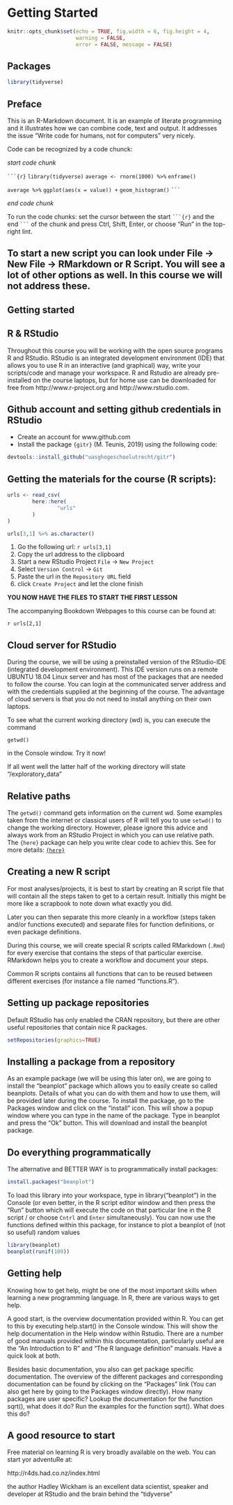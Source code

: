 # Getting Started {#gettingstarted}

```r
knitr::opts_chunk$set(echo = TRUE, fig.width = 6, fig.height = 4,
                      warning = FALSE,
                      error = FALSE, message = FALSE)
```

## Packages
```r
library(tidyverse)
```


## Preface

This is an R-Markdown document. It is an example of literate programming and it illustrates how we can combine code, text and output. It addresses the issue "Write code for humans, not for computers" very nicely.

Code can be recognized by a code chunck:

_start code chunk_

` ```{r} `
`library(tidyverse)`
`average <- rnorm(1000) %>%` 
  `enframe()`

`average %>%`
  `ggplot(aes(x = value)) +`
  `geom_histogram()`
` ``` `

_end code chunk_

To run the code chunks: set the cursor between the start ` ```{r} ` and the end 
` ``` ` of the chunk and press Ctrl, Shift, Enter, or choose "Run" in the top-right lint.

## To start a new script you can look under File -> New File -> RMarkdown or R Script. You will see a lot of other options as well. In this course we will not address these.

## Getting started

## R & RStudio
Throughout this course you will be working with the open source programs R and RStudio. RStudio is an integrated development environment (IDE) that allows you to use R in an interactive (and graphical) way, write your scripts/code and manage your workspace. R and Rstudio are already pre-installed on the course laptops, but for home use can be downloaded for free from http://www.r-project.org and http://www.rstudio.com.

## Github account and setting github credentials in RStudio

 - Create an account for www.github.com
 - Install the package `{gitr}` (M. Teunis, 2019) using the following code:
 
```r
devtools::install_github("uasghogeschoolutrecht/gitr") 
```

## Getting the materials for the course (R scripts):
```r
urls <- read_csv(
        here::here(
                "urls"
        )
)

urls[3,1] %>% as.character() 
```

 1. Go the following url: `r urls[3,1]`
 2. Copy the url address to the clipboard
 3. Start a new RStudio Project `File` -> `New Project`
 4. Select `Version Control` -> `Git` 
 5. Paste the url in the `Repository URL` field
 6. click `Create Project` and let the clone finish
 
**YOU NOW HAVE THE FILES TO START THE FIRST LESSON** 

The accompanying Bookdown Webpages to this course can be found at:

`r urls[2,1]`

## Cloud server for RStudio
During the course, we will be using a preinstalled version of the RStudio-IDE (integrated development environment). This IDE version runs on a remote UBUNTU 18.04 Linux server and has most of the packages that are needed to follow the course. You can login at the communicated server address and with the credentials supplied at the beginning of the course. The advantage of cloud servers is that you do not need to install anything on their own laptops. 

To see what the current working directory (wd) is, you can execute the command

`getwd()` 

in the Console window. Try it now!

If all went well the latter half of the working directory will state "/exploratory_data"

## Relative paths
The `getwd()` command gets information on the current wd. Some examples taken from the internet or classical users of R will tell you to use `setwd()` to change the working directory. However, please ignore this advice and always work from an RStudio Project in which you can use relative path. The `{here}` package can help you write clear code to achiev this. See for more details: [`{here}`](https://github.com/jennybc/here_here)

## Creating a new R script
For most analyses/projects, it is best to start by creating an R script file that will contain all the steps taken to get to a certain result. Initially this might be more like a scrapbook to note down what exactly you did. 

Later you can then separate this more cleanly in a workflow (steps taken and/or functions executed) and separate files for function definitions, or even package definitions. 

During this course, we will create special R scripts called RMarkdown (`.Rmd`) for every exercise that contains the steps of that particular exercise. RMarkdown helps you to create a workflow and document your steps. 

Common R scripts contains all functions that can to be reused between different exercises (for instance a file named "functions.R"). 

## Setting up package repositories
Default RStudio has only enabled the CRAN repository, but there are other useful repositories that contain nice R packages. 

```r
setRepositories(graphics=TRUE)
```

## Installing a package from a repository
As an example package (we will be using this later on), we are going to install the "beanplot" package which allows you to easily create so called beanplots. Details of what you can do with them and how to use them, will be provided later during the course. To install the package, go to the Packages window and click on the "install" icon. This will show a popup window where you can type in the name of the package. Type in beanplot and press the "Ok" button. This will download and install the beanplot package.

## Do everything programmatically
The alternative and BETTER WAY is to programmatically install packages:

```r
install.packages("beanplot")
```

To load this library into your workspace, type in library("beanplot") in the Console (or even better, in the R script editor window and then press the "Run" button which will execute the code on that particular line in the R script / or choose `Cntrl` and `Enter` simultaneously).
You can now use the functions defined within this package, for instance to plot a beanplot of (not so useful) random values

```r
library(beanplot)
beanplot(runif(100))
``` 

## Getting help
Knowing how to get help, might be one of the most important skills when learning a new programming language. In R, there are various ways to get help. 

A good start, is the overview documentation provided within R. You can get to this by executing help.start() in the Console window. This will show the help documentation in the Help window within Rstudio. There are a number of good manuals provided within this documentation, particularly useful are the "An Introduction to R" and "The R language definition" manuals. Have a quick look at both.

Besides basic documentation, you also can get package specific documentation. The overview of the different packages and corresponding documentation can be found by clicking on the "Packages" link (You can also get here by going to the Packages window directly). How many packages are user specific?
Lookup the documentation for the function sqrt(), what does it do?
Run the examples for the function sqrt(). What does this do?

## A good resource to start
Free material on learning R is very broadly available on the web. You can start yor adventuRe at:

http://r4ds.had.co.nz/index.html

the author Hadley Wickham is an excellent data scientist, speaker and developer at RStudio and the brain behind the "tidyverse" 
